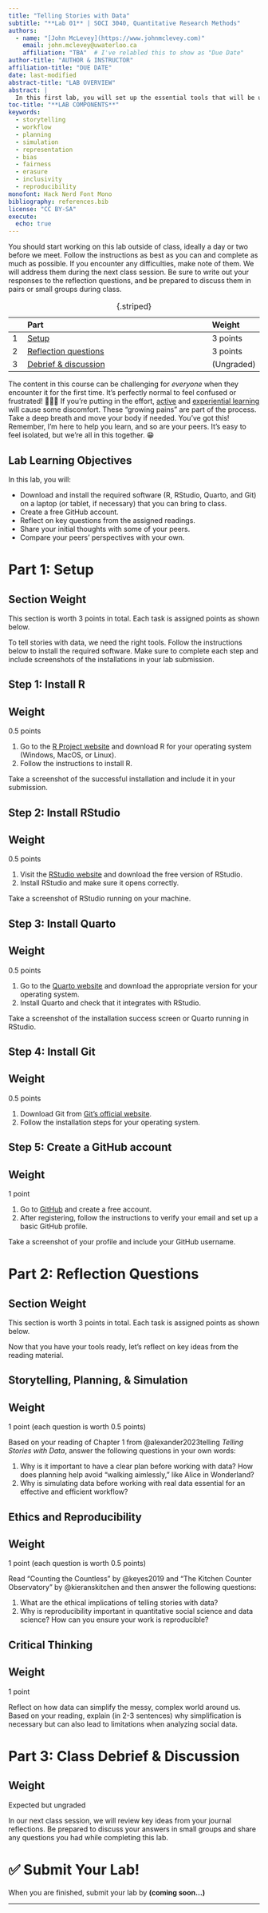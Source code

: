 ```yaml
---
title: "Telling Stories with Data"
subtitle: "**Lab 01** | SOCI 3040, Quantitative Research Methods"
authors:
  - name: "[John McLevey](https://www.johnmclevey.com)"
    email: john.mclevey@uwaterloo.ca
    affiliation: "TBA"  # I've relabled this to show as "Due Date"
author-title: "AUTHOR & INSTRUCTOR"
affiliation-title: "DUE DATE"
date: last-modified
abstract-title: "LAB OVERVIEW"
abstract: |
  In this first lab, you will set up the essential tools that will be used throughout the course and start thinking about what it means to tell stories with data. Specifically, you will: **(1)** download and install the required software, **(2)** create accounts for platforms and services we will use, such as GitHub, **(3)** reflect on key questions from the assigned readings, and finally **(4)** exchange initial thoughts with some of your peers in class.
toc-title: "**LAB COMPONENTS**"
keywords:
  - storytelling
  - workflow
  - planning
  - simulation
  - representation
  - bias
  - fairness
  - erasure
  - inclusivity
  - reproducibility
monofont: Hack Nerd Font Mono
bibliography: references.bib
license: "CC BY-SA"
execute:
  echo: true
---
```


You should start working on this lab outside of class, ideally a day or two before we meet. Follow the instructions as best as you can and complete as much as possible. If you encounter any difficulties, make note of them. We will address them during the next class session. Be sure to write out your responses to the reflection questions, and be prepared to discuss them in pairs or small groups during class.

::: {.aside}
|  | Part                                     | Weight   |
|:---|:-------------------------------------------|:----------|
| 1  | [Setup](#part-1-setup)                    | 3 points  |
| 2  | [Reflection questions](#part-2-reflection-questions) | 3 points  |
| 3  | [Debrief & discussion](#part-3-debrief--discussion)  | (Ungraded) |

: {.striped}
:::

The content in this course can be challenging for *everyone* when they encounter it for the first time. It's perfectly normal to feel confused or frustrated! 🫤😮‍💨 If you're putting in the effort, [active](https://en.wikipedia.org/wiki/Active_learning) and [experiential learning](https://en.wikipedia.org/wiki/Experiential_learning) will cause some discomfort. These "growing pains" are part of the process. Take a deep breath and move your body if needed. You’ve got this! Remember, I’m here to help you learn, and so are your peers. It's easy to feel isolated, but we're all in this together. 😁

::: {.callout-tip}
## Lab Learning Objectives

In this lab, you will:

- Download and install the required software (R, RStudio, Quarto, and Git) on a laptop (or tablet, if necessary) that you can bring to class.
- Create a free GitHub account.
- Reflect on key questions from the assigned readings.
- Share your initial thoughts with some of your peers.
- Compare your peers' perspectives with your own.
:::

# Part 1: Setup

::: {.callout-important}
## Section Weight
This section is worth 3 points in total. Each task is assigned points as shown below.
:::

To tell stories with data, we need the right tools. Follow the instructions below to install the required software. Make sure to complete each step and include screenshots of the installations in your lab submission.

## Step 1: Install R

::: {.callout-important}
## Weight
0.5 points
:::

1. Go to the [R Project website](https://cran.r-project.org/mirrors.html) and download R for your operating system (Windows, MacOS, or Linux).
2. Follow the instructions to install R.

Take a screenshot of the successful installation and include it in your submission.

## Step 2: Install RStudio

::: {.callout-important}
## Weight
0.5 points
:::

1. Visit the [RStudio website](https://posit.co/download/rstudio-desktop/) and download the free version of RStudio.
2. Install RStudio and make sure it opens correctly.

Take a screenshot of RStudio running on your machine.

## Step 3: Install Quarto

::: {.callout-important}
## Weight
0.5 points
:::

1. Go to the [Quarto website](https://quarto.org/docs/get-started/) and download the appropriate version for your operating system.
2. Install Quarto and check that it integrates with RStudio.

Take a screenshot of the installation success screen or Quarto running in RStudio.

## Step 4: Install Git

::: {.callout-important}
## Weight
0.5 points
:::

1. Download Git from [Git's official website](https://git-scm.com/).
2. Follow the installation steps for your operating system.

## Step 5: Create a GitHub account

::: {.callout-important}
## Weight
1 point
:::

1. Go to [GitHub](https://github.com/) and create a free account.
2. After registering, follow the instructions to verify your email and set up a basic GitHub profile.

Take a screenshot of your profile and include your GitHub username.

# Part 2: Reflection Questions

::: {.callout-important}
## Section Weight
This section is worth 3 points in total. Each task is assigned points as shown below.
:::

Now that you have your tools ready, let’s reflect on key ideas from the reading material.

## Storytelling, Planning, & Simulation

::: {.callout-important}
## Weight
1 point (each question is worth 0.5 points)
:::

Based on your reading of Chapter 1 from @alexander2023telling *Telling Stories with Data*, answer the following questions in your own words:

1. Why is it important to have a clear plan before working with data? How does planning help avoid "walking aimlessly," like Alice in Wonderland?
2. Why is simulating data before working with real data essential for an effective and efficient workflow?

## Ethics and Reproducibility

::: {.callout-important}
## Weight
1 point (each question is worth 0.5 points)
:::

Read "Counting the Countless" by @keyes2019 and "The Kitchen Counter Observatory" by @kieranskitchen and then answer the following questions:

1. What are the ethical implications of telling stories with data?
2. Why is reproducibility important in quantitative social science and data science? How can you ensure your work is reproducible?

## Critical Thinking

::: {.callout-important}
## Weight
1 point
:::

Reflect on how data can simplify the messy, complex world around us. Based on your reading, explain (in 2-3 sentences) why simplification is necessary but can also lead to limitations when analyzing social data.

# Part 3: Class Debrief & Discussion

::: {.callout-important}
## Weight
Expected but ungraded
:::

In our next class session, we will review key ideas from your journal reflections. Be prepared to discuss your answers in small groups and share any questions you had while completing this lab.

# ✅ Submit Your Lab! {.appendix}

When you are finished, submit your lab by **(coming soon...)**

---